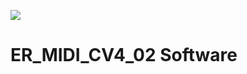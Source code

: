 <img src="http://land-boards.com/blwiki/images/a/a5/ER-MIDI-CV4-02_P1080867-720px.jpg"></img>

= ER_MIDI_CV4_02 Software =

